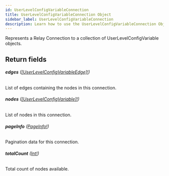 ```yaml
---
id: UserLevelConfigVariableConnection
title: UserLevelConfigVariableConnection Object
sidebar_label: UserLevelConfigVariableConnection
description: Learn how to use the UserLevelConfigVariableConnection Object for 's API.
---
```


Represents a Relay Connection to a collection of UserLevelConfigVariable objects.

## Return fields

###### <b>edges</b> ([[UserLevelConfigVariableEdge]!](api/schema/object/UserLevelConfigVariableEdge.mdx))

List of edges containing the nodes in this connection.

###### <b>nodes</b> ([[UserLevelConfigVariable]!](api/schema/object/UserLevelConfigVariable.mdx))

List of nodes in this connection.

###### <b>pageInfo</b> ([PageInfo!](api/schema/object/PageInfo.mdx))

Pagination data for this connection.

###### <b>totalCount</b> ([Int!](api/schema/scalar/Int.mdx))

Total count of nodes available.

